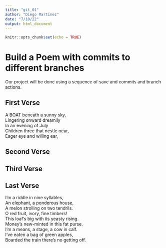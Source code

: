 ```yaml
---
title: "git_01"
author: "Diego Martinez"
date: "7/10/22"
output: html_document
---
```


```r
knitr::opts_chunk$set(echo = TRUE)
```
# Build a Poem with commits to different branches
Our project will be done using a sequence of save and commits and branch actions.
<!-- Do not modify or change any text in "!--" bracketed areas such as this --- these are instructions to
you, if you change any of this the git program will notice it and compromise your git merging strategy !-->

## First Verse 


A BOAT beneath a sunny sky,     
Lingering onward dreamily     
In an evening of July    
Children three that nestle near,    
Eager eye and willing ear,     


<!--Put the first five lines of a poem by Lewis Carrol in this section!-->

## Second Verse
<!--Put the first five lines of a poem by Robert Frost here!-->

## Third Verse
<!--Put the first two verses of The Walrus and the Carpenter here!-->

## Last Verse

I’m a riddle in nine syllables,      
An elephant, a ponderous house,     
A melon strolling on two tendrils.    
O red fruit, ivory, fine timbers!     
This loaf’s big with its yeasty rising.    
Money’s new-minted in this fat purse.     
I’m a means, a stage, a cow in calf.    
I’ve eaten a bag of green apples,     
Boarded the train there’s no getting off.    

<!--Put a short poem of your choice 8-20 lines,here!-->
